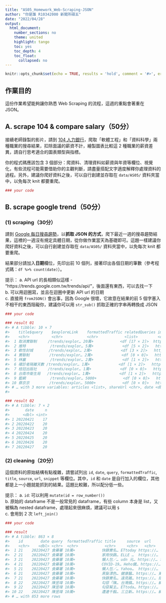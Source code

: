 ```yaml
---
title: "AS05_Homework_Web-Scraping-JSON"
author: "你是誰 R10342000 新聞所碩五"
date: "2022/04/28"
output:
  html_document:
    number_sections: no
    theme: united
    highlight: tango
    toc: yes
    toc_depth: 4
    toc_float:
      collapsed: no
---
```


```r
knitr::opts_chunk$set(echo = TRUE, results = 'hold', comment = '#>', error = TRUE)
```

## 作業目的

這份作業希望能夠讓你熟悉 Web Scraping 的流程，這週的重點會著重在 JSON。

## A. scrape 104 & compare salary（50分）

接續老師錄製的影片，請到 [104 人力銀行](https://www.104.com.tw/jobs/main/)，爬取「軟體工程」和「資料科學」兩種職業的搜尋結果，扣除面議的薪資不計，繪製圖表比較這 2 種職業的薪資差異，請自行思考適合的圖表類型與指標。

你的程式碼應該包含 3 個部分：爬資料、清理資料如薪資與年資等欄位、視覺化，有些流程可能需要借助你的主觀判斷，請盡量搭配文字適度解釋你處理資料的過程。另外，建議你爬好資料之後，可以自行創建並存取在 `data/AS05/` 資料夾當中，以免每次 knit 都要重爬。

```r
### your code

```

## B. scrape google trend（50分）

### (1) scraping（30分）

請到 [Google 每日搜尋趨勢](https://trends.google.com.tw/trends/trendingsearches/daily?geo=TW)，以**抓取 JSON 的方式**，爬下最近一週的搜尋趨勢結果，這裡的一週沒有規定具體日期，從你做作業當天為基礎即可。這題一樣建議你爬好資料之後，可以自行創建並存取在 `data/AS05/` 資料夾當中，以免每次 knit 都要重爬。

結果部分請加入**日期**欄位，先印出前 10 個列，接著印出各個日期的筆數（參考程式碼：```df %>% count(date)```）。

提示：
a. API url 的長相類似這樣 - "https://trends.google.com.tw/trends/api/"，後面還有東西，可以去找一下      
b. 可以用迴圈寫，並且在迴圈中更新 API url 的日期    
c. 直接用 `fromJSON()` 會出事，因為 Google 很壞，它故意在結果的前 5 個字塞入不相干的東西阻礙你，建議你可以用 `str_sub()` 抓取正確的字串再轉換成 JSON

```r
### your code

### result 01
#> # A tibble: 10 × 7
#>    title$query    $exploreLink    formattedTraffic relatedQueries image$newsUrl 
#>    <chr>          <chr>           <chr>            <list>         <chr>         
#>  1 取消實聯制     /trends/explor… 20萬+            <df [17 × 2]>  https://www.e…
#>  2 推特           /trends/explor… 5萬+             <df [5 × 2]>   https://www.c…
#>  3 軟性封城       /trends/explor… 2萬+             <df [3 × 2]>   https://www.e…
#>  4 實聯制         /trends/explor… 2萬+             <df [0 × 0]>   https://udn.c…
#>  5 林襄           /trends/explor… 2萬+             <df [1 × 2]>   https://tw.ne…
#>  6 確診者隔離天數 /trends/explor… 1萬+             <df [1 × 2]>   https://www.e…
#>  7 桂冠出版社     /trends/explor… 1萬+             <df [0 × 0]>   https://tw.ne…
#>  8 台南市衛生局   /trends/explor… 1萬+             <df [1 × 2]>   https://udn.c…
#>  9 籃網           /trends/explor… 5000+            <df [0 × 0]>   https://udn.c…
#> 10 蔡京京         /trends/explor… 5000+            <df [0 × 0]>   https://www.e…
#> # … with 3 more variables: articles <list>, shareUrl <chr>, date <dbl>
#> 

### result 02
#> # A tibble: 7 × 2
#>       date     n
#>      <dbl> <int>
#> 1 20220421    17
#> 2 20220422    20
#> 3 20220423    20
#> 4 20220424    20
#> 5 20220425    20
#> 6 20220426    20
#> 7 20220427    20
```

### (2) cleaning（20分）

這個資料的原始結構有點複雜，請嘗試列出 `id`, `date`, `query`, `formattedTraffic`, `title`, `source`, `url`, `snippet` 等欄位。其中，`id` 和 `date` 是自行加入的欄位，其他都是上一小題就能抓到的結果。這題比較難，所以配分低一些。

提示：
a. `id`: 可以利用 `mutate(id = row_number())`    
b. 原始的 dataframe 不是一般常見的 dataframe，有些 column 本身是 list，又被稱為 nested dataframe，處理起來很麻煩，建議可以用 `$`   
c. 會用到 2 次 `left_join()`   

```r
### your code

### result
#> # A tibble: 863 × 8
#>    id        date query  formattedTraffic title     source  url       snippet   
#>    <chr>    <dbl> <chr>  <chr>            <chr>     <chr>   <chr>     <chr>     
#>  1 21    20220427 食藥署 10萬+            快篩實名… ETtoday https://… 指揮中心… 
#>  2 21    20220427 食藥署 10萬+            家用快篩… ELLE …  https://… 在本土Cov…
#>  3 21    20220427 食藥署 10萬+            懶人包／… udn 元… https://… 本土疫情… 
#>  4 21    20220427 食藥署 10萬+            COVID-19… Heho健… https://… 因應確診… 
#>  5 21    20220427 食藥署 10萬+            懶人包／… Yahoo…  https://… 三、販售… 
#>  6 21    20220427 食藥署 10萬+            黑髮漂色… 健康醫… https://… 東方人的… 
#>  7 21    20220427 食藥署 10萬+            快篩實名… 遠見雜… https://… 指揮中心… 
#>  8 22    20220427 陳昱瑋 10萬+            勾惡「陳… 台灣蘋… https://… 網紅連千… 
#>  9 22    20220427 陳昱瑋 10萬+            勾惡幫主… ETtoda… https://… YouTube頻…
#> 10 22    20220427 陳昱瑋 10萬+            遭連千毅… 三立新… https://… 網紅直播… 
#> # … with 853 more rows
```